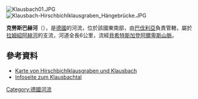 {{No footnotes|time=2020-12-09T08:53:56+00:00}}
{{Coord|47|36|18.3|N|12|51|30|E|display=title}}
[[Image:Klausbach01.JPG|right]]
[[Image:Klausbach-Hirschbichlklausgraben_Hängebrücke.JPG|right]]

'''克勞斯巴赫河'''（{{lang-de|Klausbach}}），是[[德國|德國]]的河流，位於該國東南部，由[[巴伐利亞|巴伐利亞]]負責管轄，屬於[[拉姆紹阿赫河|拉姆紹阿赫河]]的支流，河道全長6公里，流經[[貝希特斯加登阿爾卑斯山脈|貝希特斯加登阿爾卑斯山脈]]。

==參考資料==
* [https://geoportal.bayern.de/bayernatlas/?bgLayer=tk&X=5271841.20&Y=4563611.21&zoom=9&lang=de&topic=ba&catalogNodes=122 Karte von Hirschbichlklausgraben und Klausbach] {{Wayback|url=https://geoportal.bayern.de/bayernatlas/?bgLayer=tk&X=5271841.20&Y=4563611.21&zoom=9&lang=de&topic=ba&catalogNodes=122 |date=20160804102821 }}
* [http://www.berchtesgadeninfo.de/de/aktivurlaub-bayern/bergtouren-wandern-alpen/klausbachtal.html Infoseite zum Klausbachtal] {{Wayback|url=http://www.berchtesgadeninfo.de/de/aktivurlaub-bayern/bergtouren-wandern-alpen/klausbachtal.html |date=20201025074034 }}

{{Germany-geo-stub}}
[[Category:德國河流|Category:德國河流]]